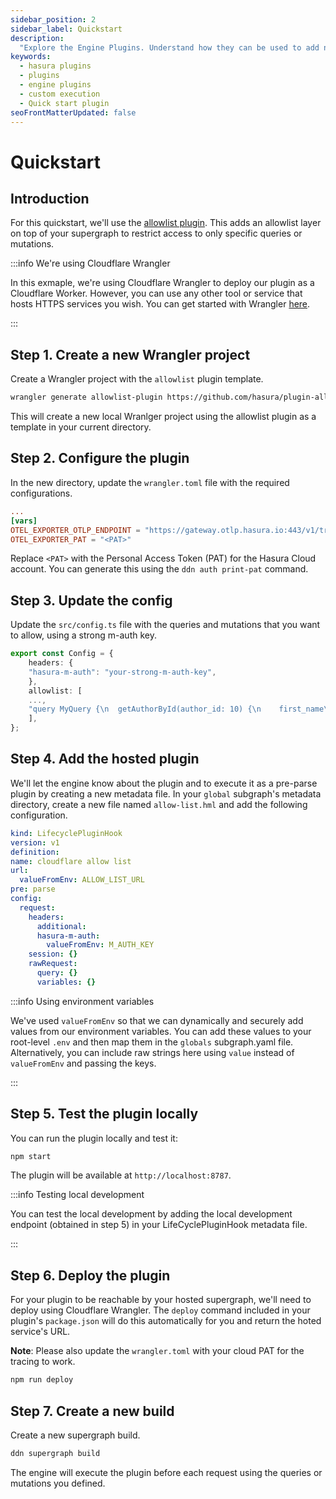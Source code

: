```yaml
---
sidebar_position: 2
sidebar_label: Quickstart
description:
  "Explore the Engine Plugins. Understand how they can be used to add new functionalities on top of the Hasura DDN"
keywords:
  - hasura plugins
  - plugins
  - engine plugins
  - custom execution
  - Quick start plugin
seoFrontMatterUpdated: false
---
```


# Quickstart

## Introduction

For this quickstart, we'll use the [allowlist plugin](https://github.com/hasura/plugin-allowlist). This adds an
allowlist layer on top of your supergraph to restrict access to only specific queries or mutations.

:::info We're using Cloudflare Wrangler

In this exmaple, we're using Cloudflare Wrangler to deploy our plugin as a Cloudflare Worker. However, you can use any
other tool or service that hosts HTTPS services you wish. You can get started with Wrangler
[here](https://developers.cloudflare.com/workers/wrangler/install-and-update/).

:::

## Step 1. Create a new Wrangler project

Create a Wrangler project with the `allowlist` plugin template.

```bash
wrangler generate allowlist-plugin https://github.com/hasura/plugin-allowlist
```

This will create a new local Wranlger project using the allowlist plugin as a template in your current directory.

## Step 2. Configure the plugin

In the new directory, update the `wrangler.toml` file with the required configurations.

```toml
...
[vars]
OTEL_EXPORTER_OTLP_ENDPOINT = "https://gateway.otlp.hasura.io:443/v1/traces"
OTEL_EXPORTER_PAT = "<PAT>"
```

Replace `<PAT>` with the Personal Access Token (PAT) for the Hasura Cloud account. You can generate this using the
`ddn auth print-pat` command.

## Step 3. Update the config

Update the `src/config.ts` file with the queries and mutations that you want to allow, using a strong m-auth key.

```typescript
export const Config = {
    headers: {
    "hasura-m-auth": "your-strong-m-auth-key",
    },
    allowlist: [
    ...,
    "query MyQuery {\n  getAuthorById(author_id: 10) {\n    first_name\n    id\n    last_name\n  }\n}",
    ],
};
```

## Step 4. Add the hosted plugin

We'll let the engine know about the plugin and to execute it as a pre-parse plugin by creating a new metadata file. In
your `global` subgraph's metadata directory, create a new file named `allow-list.hml` and add the following
configuration.

```yaml
kind: LifecyclePluginHook
version: v1
definition:
name: cloudflare allow list
url:
  valueFromEnv: ALLOW_LIST_URL
pre: parse
config:
  request:
    headers:
      additional:
      hasura-m-auth:
        valueFromEnv: M_AUTH_KEY
    session: {}
    rawRequest:
      query: {}
      variables: {}
```

:::info Using environment variables

We've used `valueFromEnv` so that we can dynamically and securely add values from our environment variables. You can add
these values to your root-level `.env` and then map them in the `globals` subgraph.yaml file. Alternatively, you can
include raw strings here using `value` instead of `valueFromEnv` and passing the keys.

:::

## Step 5. Test the plugin locally

You can run the plugin locally and test it:

```bash
npm start
```

The plugin will be available at `http://localhost:8787`.

:::info Testing local development

You can test the local development by adding the local development endpoint (obtained in step 5) in your
LifeCyclePluginHook metadata file.

:::

## Step 6. Deploy the plugin

For your plugin to be reachable by your hosted supergraph, we'll need to deploy using Cloudflare Wrangler. The `deploy`
command included in your plugin's `package.json` will do this automatically for you and return the hoted service's URL.

**Note**: Please also update the `wrangler.toml` with your cloud PAT for the tracing to work.

```bash
npm run deploy
```

## Step 7. Create a new build

Create a new supergraph build.

```bash
ddn supergraph build
```

The engine will execute the plugin before each request using the queries or mutations you defined.
